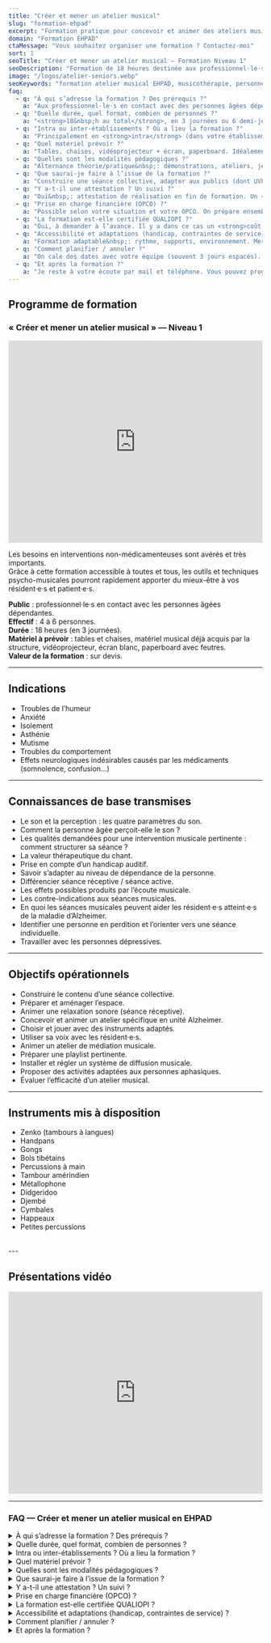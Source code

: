 ```yaml
---
title: "Créer et mener un atelier musical"
slug: "formation-ehpad"
excerpt: "Formation pratique pour concevoir et animer des ateliers musicaux en EHPAD."
domain: "Formation EHPAD"
ctaMessage: "Vous souhaitez organiser une formation ? Contactez-moi"
sort: 1
seoTitle: "Créer et mener un atelier musical — Formation Niveau 1"
seoDescription: "Formation de 18 heures destinée aux professionnel·le·s en contact avec les personnes âgées dépendantes. Approche thérapeutique par la musique."
image: "/logos/atelier-seniors.webp"
seoKeywords: "formation atelier musical EHPAD, musicothérapie, personnes âgées, Alzheimer, médiation musicale, relaxation sonore, playlist thérapeutique, diffusion musicale, instruments adaptés, évaluation d’atelier"
faq:
  - q: "À qui s’adresse la formation ? Des prérequis ?"
    a: "Aux professionnel·le·s en contact avec des personnes âgées dépendantes (EHPAD, USLD, SSR, etc.). Aucun prérequis musical&nbsp;: on part du terrain et on pratique."
  - q: "Quelle durée, quel format, combien de personnes ?"
    a: "<strong>18&nbsp;h au total</strong>, en 3 journées ou 6 demi-journées. Groupe de <strong>2 à 4 stagiaires</strong> pour garder un accompagnement concret et des mises en situation efficaces."
  - q: "Intra ou inter-établissements ? Où a lieu la formation ?"
    a: "Principalement en <strong>intra</strong> (dans votre établissement). Possibilité d’<strong>inter</strong> si vous mutualisez avec des structures proches."
  - q: "Quel matériel prévoir ?"
    a: "Tables, chaises, vidéoprojecteur + écran, paperboard. Idéalement, votre petit parc d’instruments. Des instruments sont aussi mis à disposition pendant la formation."
  - q: "Quelles sont les modalités pédagogiques ?"
    a: "Alternance théorie/pratique&nbsp;: démonstrations, ateliers, jeux d’écoute, construction de séances, relaxation sonore, travail de la voix, évaluation et retours."
  - q: "Que saurai-je faire à l’issue de la formation ?"
    a: "Construire une séance collective, adapter aux publics (dont UVP), choisir les instruments, animer une relaxation sonore, préparer une playlist, installer un petit système de diffusion, évaluer l’atelier."
  - q: "Y a-t-il une attestation ? Un suivi ?"
    a: "Oui&nbsp;: attestation de réalisation en fin de formation. Un <strong>kit de ressources</strong> (supports, grilles d’observation, exemples de playlists, vidéos pédagogiques) est fourni pour faciliter la mise en œuvre."
  - q: "Prise en charge financière (OPCO) ?"
    a: "Possible selon votre situation et votre OPCO. On prépare ensemble le dossier (programme, devis, objectifs, modalités). Le tarif est indiqué sur le devis."
  - q: "La formation est-elle certifiée QUALIOPI ?"
    a: "Oui, à demander à l’avance. Il y a dans ce cas un <strong>coût supplémentaire</strong> à la charge du client."
  - q: "Accessibilité et adaptations (handicap, contraintes de service) ?"
    a: "Formation adaptable&nbsp;: rythme, supports, environnement. Merci de signaler vos besoins en amont pour ajuster au mieux."
  - q: "Comment planifier / annuler ?"
    a: "On cale des dates avec votre équipe (souvent 3 jours espacés). En cas d’empêchement, prévenez dès que possible pour replanifier sans pénaliser le service."
  - q: "Et après la formation ?"
    a: "Je reste à votre écoute par mail et téléphone. Vous pouvez programmer ultérieurement le <strong>niveau&nbsp;2</strong> puis le <strong>niveau&nbsp;3</strong> de la formation."
---
```



## Programme de formation
### « Créer et mener un atelier musical » — Niveau 1

<iframe 
  width="100%" 
  height="400" 
  src="https://www.youtube.com/embed/GSwaXLB4AAw" 
  title="Éveil musical en petite enfance" 
  frameborder="0" 
  allow="accelerometer; autoplay; clipboard-write; encrypted-media; gyroscope; picture-in-picture" 
  allowfullscreen
></iframe>

Les besoins en interventions non-médicamenteuses sont avérés et très importants.  
Grâce à cette formation accessible à toutes et tous, les outils et techniques psycho-musicales pourront rapidement apporter du mieux-être à vos résident·e·s et patient·e·s.

**Public** : professionnel·le·s en contact avec les personnes âgées dépendantes.  
**Effectif** : 4 à 6 personnes.  
**Durée** : 18 heures (en 3 journées).  
**Matériel à prévoir** : tables et chaises, matériel musical déjà acquis par la structure, vidéoprojecteur, écran blanc, paperboard avec feutres.  
**Valeur de la formation** : sur devis.

---

## Indications
- Troubles de l’humeur
- Anxiété
- Isolement
- Asthénie
- Mutisme
- Troubles du comportement
- Effets neurologiques indésirables causés par les médicaments (somnolence, confusion…)

---

## Connaissances de base transmises
- Le son et la perception : les quatre paramètres du son.  
- Comment la personne âgée perçoit-elle le son ?  
- Les qualités demandées pour une intervention musicale pertinente : comment structurer sa séance ?  
- La valeur thérapeutique du chant.  
- Prise en compte d’un handicap auditif.  
- Savoir s’adapter au niveau de dépendance de la personne.  
- Différencier séance réceptive / séance active.  
- Les effets possibles produits par l’écoute musicale.  
- Les contre-indications aux séances musicales.  
- En quoi les séances musicales peuvent aider les résident·e·s atteint·e·s de la maladie d’Alzheimer.  
- Identifier une personne en perdition et l’orienter vers une séance individuelle.  
- Travailler avec les personnes dépressives.

---

## Objectifs opérationnels
- Construire le contenu d’une séance collective.  
- Préparer et aménager l’espace.  
- Animer une relaxation sonore (séance réceptive).  
- Concevoir et animer un atelier spécifique en unité Alzheimer.  
- Choisir et jouer avec des instruments adaptés.  
- Utiliser sa voix avec les résident·e·s.  
- Animer un atelier de médiation musicale.  
- Préparer une playlist pertinente.  
- Installer et régler un système de diffusion musicale.  
- Proposer des activités adaptées aux personnes aphasiques.  
- Évaluer l’efficacité d’un atelier musical.

---

## Instruments mis à disposition
- Zenko (tambours à langues)
- Handpans
- Gongs  
- Bols tibétains  
- Percussions à main  
- Tambour amérindien  
- Métallophone  
- Didgeridoo  
- Djembé  
- Cymbales  
- Happeaux  
- Petites percussions
<br />
---

## Présentations vidéo

<iframe 
  width="100%" 
  height="400" 
  src="https://www.youtube.com/embed/YdNsiOIurSs" 
  title="Éveil musical en petite enfance" 
  frameborder="0" 
  allow="accelerometer; autoplay; clipboard-write; encrypted-media; gyroscope; picture-in-picture" 
  allowfullscreen
></iframe>

---
### FAQ — Créer et mener un atelier musical en EHPAD

<details>
  <summary>À qui s’adresse la formation ? Des prérequis ?</summary>
  Aux professionnel·le·s en contact avec des personnes âgées dépendantes (EHPAD, USLD, SSR, etc.).  
  Aucun prérequis musical : on part du terrain et on pratique.
</details>

<details>
  <summary>Quelle durée, quel format, combien de personnes ?</summary>
  <strong>18 h au total</strong>, en 3 journées ou 6 demi-journées.  
  Groupe de <strong>2 à 4 stagiaires</strong> pour garder un accompagnement concret et des mises en situation efficaces.
</details>

<details>
  <summary>Intra ou inter-établissements ? Où a lieu la formation ?</summary>
  Principalement en <strong>intra</strong> (dans votre établissement).  
  Possibilité d’<strong>inter</strong> si vous mutualisez avec des structures proches.
</details>

<details>
  <summary>Quel matériel prévoir ?</summary>
  Tables, chaises, vidéoprojecteur + écran, paperboard.  
  Idéalement, votre petit parc d’instruments.  
  Des instruments sont aussi mis à disposition pendant la formation.
</details>

<details>
  <summary>Quelles sont les modalités pédagogiques ?</summary>
  Alternance théorie / pratique : démonstrations, ateliers, jeux d’écoute, construction de séances, relaxation sonore, travail de la voix, évaluation et retours.
</details>

<details>
  <summary>Que saurai-je faire à l’issue de la formation ?</summary>
  Construire une séance collective, adapter aux publics (dont UVP), choisir les instruments, animer une relaxation sonore, préparer une playlist, installer un petit système de diffusion, évaluer l’atelier.
</details>

<details>
  <summary>Y a-t-il une attestation ? Un suivi ?</summary>
  Oui : attestation de réalisation en fin de formation.  
  Un <strong>kit de ressources</strong> (supports, grilles d’observation, exemples de playlists, vidéos pédagogiques) est fourni pour faciliter la mise en œuvre.
</details>

<details>
  <summary>Prise en charge financière (OPCO) ?</summary>
  Possible selon votre situation et votre OPCO.  
  On prépare ensemble le dossier (programme, devis, objectifs, modalités).  
  Le tarif est indiqué sur le devis.
</details>

<details>
  <summary>La formation est-elle certifiée QUALIOPI ?</summary>
  Oui, à demander à l’avance.  
  Il y a dans ce cas un <strong>coût supplémentaire</strong> à la charge du client.
</details>

<details>
  <summary>Accessibilité et adaptations (handicap, contraintes de service) ?</summary>
  Formation adaptable : rythme, supports, environnement.  
  Merci de signaler vos besoins en amont pour ajuster au mieux.
</details>

<details>
  <summary>Comment planifier / annuler ?</summary>
  On cale des dates avec votre équipe (souvent 3 jours espacés).  
  En cas d’empêchement, prévenez dès que possible pour replanifier sans pénaliser le service.
</details>

<details>
  <summary>Et après la formation ?</summary>
  Je reste à votre écoute par mail et téléphone.  
  Vous pouvez programmer ultérieurement le <strong>niveau 2</strong> puis le <strong>niveau 3</strong> de la formation.
</details>
